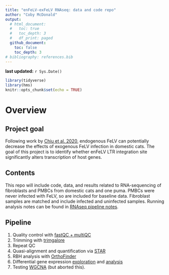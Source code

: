 ```yaml
---
title: "enFeLV-exFeLV RNAseq: data and code repo"
author: "Coby McDonald"
output:
  # html_document:
  #   toc: true
  #   toc_depth: 3
  #   df_print: paged
  github_document:
    toc: false
    toc_depth: 3
# bibliography: references.bib
---
```


**last updated:** `r Sys.Date()`

```r
library(tidyverse)
library(hms)
knitr::opts_chunk$set(echo = TRUE)
```

# Overview

## Project goal
Following work by [Chiu et al. 2020](https://journals.asm.org/doi/full/10.1128/JVI.01274-20), endogenous FeLV can potentially decrease the effects of exogenous FeLV infection in domestic cats. The goal of this project is to identify whether enFeLV LTR integration site significantly alters transcription of host genes.

## Contents
This repo will include code, data, and results related to RNA-sequencing of fibroblasts and PMBCs from domestic cats and one puma. PMBCs were never infected with FeLV, so are included for baseline data. Fibroblast samples are matched and include infected and uninfected samples. Running analysis notes can be found in [RNAseq pipeline notes](001_rnaseq_pipeline_notes.md).

## Pipeline

1. Quality control with [fastQC + multiQC](workflow/scripts/fastqc_multiqc_raw_slurm.sh)
1. Trimming with [trimgalore](workflow/scripts/trimgalore_slurm.sh)
1. Repeat QC
1. Quasi-alignment and quantification via [STAR](workflow/scripts/starquant_slurm.sh)
1. RBH analysis with [OrthoFinder](workflow/scripts/orthofinder_slurm.sh)
1. Differential gene expression [exploration](workflow/scripts/DGE_dataexplore.R) and [analysis](workflow/scripts/DGE_edgeR.R)
1. Testing [WGCNA](workflow/scripts/wgcna.R) (but aborted this).
